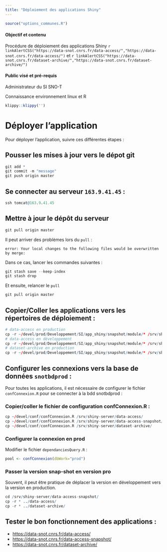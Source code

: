 ```yaml
---
title: "Déploiement des applications Shiny"
---
```


```r
source("options_communes.R")
```

<div class="alert alert-success" role="alert">
  <h4 class="alert-heading">**Objectif et contenu**</h4>
  <p>Procédure de déploiement des applications Shiny `r linkAlertCSS("https://data-snot.cnrs.fr/data-access/","https://data-snot.cnrs.fr/data-access/")` et `r linkAlertCSS("https://data-snot.cnrs.fr/dataset-archive/","https://data-snot.cnrs.fr/dataset-archive/")`</p>
</div>

<div class="alert alert-info" role="alert">
  <h4 class="alert-heading">**Public visé et pré-requis**</h4>
  <p>Administrateur du SI SNO-T</p>
  <p>Connaissance environnement linux et R</p>
</div>

```r
klippy::klippy('')
```

# Déployer l'application

Pour déployer l'application, suivre ces différentes étapes : 

## Pousser les mises à jour vers le dépot git

```r
git add *
git commit -m "message"
git push origin master
```

## Se connecter au serveur `163.9.41.45` :

```r
ssh tomcat@163.9.41.45
```

## Mettre à jour le dépôt du serveur

```r
git pull origin master
```

Il peut arriver des problèmes lors du `pull` :

`error: Your local changes to the following files would be overwritten by merge:`

Dans ce cas, lancer les commandes suivantes :

```r
git stash save --keep-index
git stash drop
```

Et ensuite, relancer le `pull`

```r
git pull origin master
```

## Copier/Coller les applications vers les répertoires de déploiement :

```r
# data-access en production
cp -r ~/devel/prod/Developpement/SI/app_shiny/snapshot/module/* /srv/shiny-server/data-access/
# data-access en développement
cp -r ~/devel/prod/Developpement/SI/app_shiny/snapshot/module/* /srv/shiny-server/data-access-snapshot/
# dataset-archive en production
cp -r ~/devel/prod/Developpement/SI/app_shiny/snapshot/module/* /srv/shiny-server/dataset-archive/
```

## Configurer les connexions vers la base de données `snotbdprod` :

Pour toutes les applications, il est nécessaire de configurer le fichier `confConnexion.R` pour se connecter à la bdd snotbdprod :

### Copier/coller le fichier de configuration confConnexion.R :

```r
cp ~/devel/conf/confConnexion.R /srv/shiny-server/data-access/
cp ~/devel/conf/confConnexion.R /srv/shiny-server/data-access-snapshot/
cp ~/devel/conf/confConnexion.R /srv/shiny-server/dataset-archive/
```

### Configurer la connexion en **prod** 

Modifier le fichier `dependanciesQuery.R` :

```r
pool <- confConnexion(dbWork="prod")
```

### Passer la version snap-shot en version pro

Souvent, il peut être pratique de déplacer la version en développement vers la version en production.

```r
cd /srv/shiny-server/data-access-snapshot/
cp -r * ../data-access/
cp -r * ../dataset-archive/
```

## Tester le bon fonctionnement des applications :

- [https://data-snot.cnrs.fr/data-access/](https://data-snot.cnrs.fr/data-access/)
- [https://data-snot.cnrs.fr/data-access-snapshot/](https://data-snot.cnrs.fr/data-access-snapshot/)
- [https://data-snot.cnrs.fr/dataset-archive/](https://data-snot.cnrs.fr/dataset-archive/)
